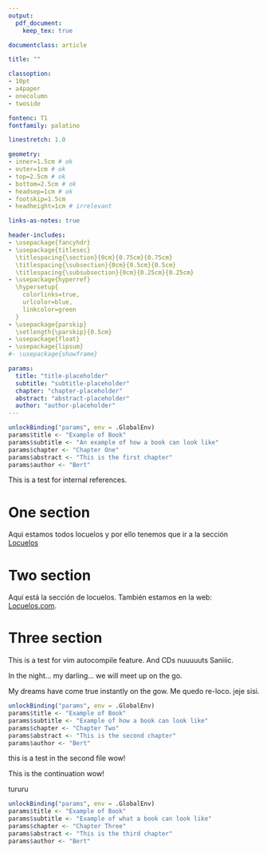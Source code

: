 ```yaml
---
output:
  pdf_document:
    keep_tex: true

documentclass: article

title: ""

classoption:
- 10pt
- a4paper
- onecolumn
- twoside

fontenc: T1
fontfamily: palatino

linestretch: 1.0

geometry:
- inner=1.5cm # ok
- outer=1cm # ok
- top=2.5cm # ok
- bottom=2.5cm # ok
- headsep=1cm # ok
- footskip=1.5cm
- headheight=1cm # irrelevant

links-as-notes: true

header-includes:
- \usepackage{fancyhdr}
- \usepackage{titlesec}
  \titlespacing{\section}{0cm}{0.75cm}{0.75cm}
  \titlespacing{\subsection}{0cm}{0.5cm}{0.5cm}
  \titlespacing{\subsubsection}{0cm}{0.25cm}{0.25cm}
- \usepackage{hyperref}
  \hypersetup{
    colorlinks=true,
    urlcolor=blue,
    linkcolor=green
  }
- \usepackage{parskip}
  \setlength{\parskip}{0.5cm}
- \usepackage{float}
- \usepackage{lipsum}
#- \usepackage{showframe}

params:
  title: "title-placeholder"
  subtitle: "subtitle-placeholder"
  chapter: "chapter-placeholder"
  abstract: "abstract-placeholder"
  author: "author-placeholder"
---
```


<!-- set parameters in the R code chunk below -->

```r
unlockBinding("params", env = .GlobalEnv)
params$title <- "Example of Book"
params$subtitle <- "An example of how a book can look like"
params$chapter <- "Chapter One"
params$abstract <- "This is the first chapter"
params$author <- "Bert"
```

\fancypagestyle{firstpage}{
  \fancyhead[OR,EL]{\large `r params$title`}
  \fancyhead[OL,ER]{}
  \fancyhead[C]{}
  \fancyfoot[OR,EL]{\thepage}
  \fancyfoot[OL,ER]{}
  \fancyfoot[C]{}
  \renewcommand{\headrulewidth}{1pt}
  \renewcommand{\footrulewidth}{1pt}
}

\renewcommand{\maketitle}{
  \thispagestyle{firstpage}  
    \Huge
    \textbf{`r params$chapter`}
    \par
    \vspace{1cm}
    \large
    \textbf{`r params$abstract`}
    \par
    \vspace{3\parskip}
}

\newpage
\maketitle

\fancypagestyle{fancy}{
  \fancyhead[OR,EL]{\large `r params$title`}
  \fancyhead[OL,ER]{\large `r params$chapter`}
  \fancyhead[C]{}
  \fancyfoot[OR,EL]{\thepage}
  \fancyfoot[OL,ER]{\large `r params$author`}
  \fancyfoot[C]{}
  \renewcommand{\headrulewidth}{0pt}
  \renewcommand{\footrulewidth}{0pt}
}

\pagestyle{fancy}

<!-- start writing your RMarkdown document below -->

This is a test for internal references.

# One section

Aqui estamos todos locuelos y por ello tenemos que ir a la sección [Locuelos](#two-section)

\lipsum[1-18]

# Two section

Aquí está la sección de locuelos. También estamos en la web: [Locuelos.com](www.juju.com).

# Three section

This is a test for vim autocompile feature. And CDs nuuuuuts Saniiic.

In the night... my darling... we will meet up on the go.

My dreams have come true instantly on the gow. Me quedo re-loco. jeje sisi.
<!-- set parameters in the R code chunk below -->

```r
unlockBinding("params", env = .GlobalEnv)
params$title <- "Example of Book"
params$subtitle <- "Example of how a book can look like"
params$chapter <- "Chapter Two"
params$abstract <- "This is the second chapter"
params$author <- "Bert"
```

\fancypagestyle{firstpage}{
  \fancyhead[OR,EL]{}
  \fancyhead[OL,ER]{}
  \fancyhead[C]{}
  \fancyfoot[OR,EL]{\thepage}
  \fancyfoot[OL,ER]{}
  \fancyfoot[C]{}
  \renewcommand{\headrulewidth}{1pt}
  \renewcommand{\footrulewidth}{1pt}
}

\renewcommand{\maketitle}{
  \thispagestyle{firstpage}  
    \Huge
    \textbf{`r params$chapter`}
    \par
    \vspace{1cm}
    \large
    \textbf{`r params$abstract`}
    \par
    \vspace{3\parskip}
}

\newpage
\maketitle

\fancypagestyle{fancy}{
  \fancyhead[OR,EL]{\large `r params$title`}
  \fancyhead[OL,ER]{\large `r params$chapter`}
  \fancyhead[C]{}
  \fancyfoot[OR,EL]{\thepage}
  \fancyfoot[OL,ER]{\large `r params$author`}
  \fancyfoot[C]{}
  \renewcommand{\headrulewidth}{0pt}
  \renewcommand{\footrulewidth}{0pt}
}

\pagestyle{fancy}

<!-- start writing your RMarkdown document below -->

\lipsum[1-10]

this is a test in the second file wow!

This is the continuation wow!

tururu
<!-- set parameters in the R code chunk below -->

```r
unlockBinding("params", env = .GlobalEnv)
params$title <- "Example of Book"
params$subtitle <- "Example of what a book can look like"
params$chapter <- "Chapter Three"
params$abstract <- "This is the third chapter"
params$author <- "Bert"
```

\fancypagestyle{firstpage}{
  \fancyhead[OR,EL]{}
  \fancyhead[OL,ER]{}
  \fancyhead[C]{}
  \fancyfoot[OR,EL]{\thepage}
  \fancyfoot[OL,ER]{}
  \fancyfoot[C]{}
  \renewcommand{\headrulewidth}{1pt}
  \renewcommand{\footrulewidth}{1pt}
}

\renewcommand{\maketitle}{
  \thispagestyle{firstpage}  
    \Huge
    \textbf{`r params$chapter`}
    \par
    \vspace{1cm}
    \large
    \textbf{`r params$abstract`}
    \par
    \vspace{3\parskip}
}

\newpage
\maketitle

\fancypagestyle{fancy}{
  \fancyhead[OR,EL]{\large `r params$title`}
  \fancyhead[OL,ER]{\large `r params$chapter`}
  \fancyhead[C]{}
  \fancyfoot[OR,EL]{\thepage}
  \fancyfoot[OL,ER]{\large `r params$author`}
  \fancyfoot[C]{}
  \renewcommand{\headrulewidth}{0pt}
  \renewcommand{\footrulewidth}{0pt}
}

\pagestyle{fancy}

<!-- start writing your RMarkdown document below -->

\lipsum[1-10]

